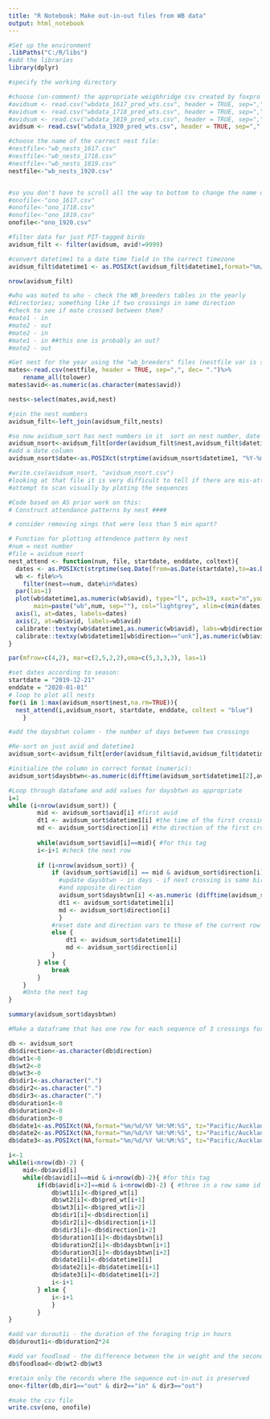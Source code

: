 ---
title: "R Notebook: Make out-in-out files from WB data"
output: html_notebook
---

```{r get organized}
#Set up the environment
.libPaths("C:/R/libs")
#add the libraries
library(dplyr)

#specify the working directory

#choose (un-comment) the appropriate weigbhridge csv created by foxpro
#avidsum <- read.csv("wbdata_1617_pred_wts.csv", header = TRUE, sep=",", dec= ".")
#avidsum <- read.csv("wbdata_1718_pred_wts.csv", header = TRUE, sep=",", dec= ".")
#avidsum <- read.csv("wbdata_1819_pred_wts.csv", header = TRUE, sep=",", dec= ".")
avidsum <- read.csv("wbdata_1920_pred_wts.csv", header = TRUE, sep=",", dec= ".")

#choose the name of the correct nest file:
#nestfile<-"wb_nests_1617.csv"
#nestfile<-"wb_nests_1718.csv"
#nestfile<-"wb_nests_1819.csv"
nestfile<-"wb_nests_1920.csv"


#so you don't have to scroll all the way to bottom to change the name of the final product (but you do need to change it here):
#onofile<-"ono_1617.csv"
#onofile<-"ono_1718.csv"
#onofile<-"ono_1819.csv"
onofile<-"ono_1920.csv"

#filter data for just PIT-tagged birds     
avidsum_filt <- filter(avidsum, avid!=9999)

#convert datetime1 to a date time field in the correct timezone
avidsum_filt$datetime1 <- as.POSIXct(avidsum_filt$datetime1,format="%m/%d/%Y %H:%M:%S", tz="Pacific/Auckland")

nrow(avidsum_filt)

```


```{r add nest numbers and evaluate whether there are mis-labeled directions}
#who was mated to who - check the WB_breeders tables in the yearly 
#directories; something like if two crossings in same direction
#check to see if mate crossed between them?
#mate1 - in
#mate2 - out
#mate2 - in
#mate1 - in ##this one is probably an out?
#mate2 - out

#Get nest for the year using the "wb_breeders" files (nestfile var is set above)
mates<-read.csv(nestfile, header = TRUE, sep=",", dec= ".")%>%
    rename_all(tolower)
mates$avid<-as.numeric(as.character(mates$avid))

nests<-select(mates,avid,nest)

#join the nest numbers
avidsum_filt<-left_join(avidsum_filt,nests)

#so now avidsum_sort has nest numbers in it  sort on nest number, date to see if there are suspiscious directions
avidsum_nsort<-avidsum_filt[order(avidsum_filt$nest,avidsum_filt$datetime1),]
#add a date column
avidsum_nsort$date<-as.POSIXct(strptime(avidsum_nsort$datetime1, "%Y-%m-%d", tz="Pacific/Auckland"))

#write.csv(avidsum_nsort, "avidsum_nsort.csv")
#looking at that file it is very difficult to tell if there are mis-attributed directions
#attempt to scan visually by ploting the sequences

#Code based on AS prior work on this:
# Construct attendance patterns by nest ####

# consider removing xings that were less than 5 min apart?

# Function for plotting attendence pattern by nest
#num = nest number
#file = avidsum_nsort
nest_attend <- function(num, file, startdate, enddate, coltext){
  dates <- as.POSIXct(strptime(seq.Date(from=as.Date(startdate),to=as.Date(enddate), by=1), "%Y-%m-%d", tz="Pacific/Auckland"))
  wb <- file%>%
    filter(nest==num, date%in%dates)
  par(las=1)
  plot(wb$datetime1,as.numeric(wb$avid), type="l", pch=19, xaxt="n",yaxt="n",ylab="", xlab="Date", 
       main=paste("wb",num, sep=""), col="lightgrey", xlim=c(min(dates),(max(dates)+86400)))
  axis(1, at=dates, labels=dates)
  axis(2, at=wb$avid, labels=wb$avid)
  calibrate::textxy(wb$datetime1,as.numeric(wb$avid), labs=wb$direction, cex=0.75, col=coltext,offset=0)
  calibrate::textxy(wb$datetime1[wb$direction=="unk"],as.numeric(wb$avid[wb$direction=="unk"]), labs=wb$direction, cex=0.75, col="red",offset=0)
}

par(mfrow=c(4,2), mar=c(2,5,2,2),oma=c(5,3,3,3), las=1)

#set dates according to season:
startdate = "2019-12-21"
enddate = "2020-01-01"
# loop to plot all nests
for(i in 1:max(avidsum_nsort$nest,na.rm=TRUE)){
  nest_attend(i,avidsum_nsort, startdate, enddate, coltext = "blue")
    }

```


```{r add daysbtwn}
#add the daysbtwn column - the number of days between two crossings

#Re-sort on just avid and datetime1
avidsum_sort<-avidsum_filt[order(avidsum_filt$avid,avidsum_filt$datetime1),]

#initialize the column in correct format (numeric):
avidsum_sort$daysbtwn<-as.numeric(difftime(avidsum_sort$datetime1[2],avidsum_sort$datetime1[2],units="days"))

#Loop through datafame and add values for daysbtwn as appropriate
i=1
while (i<nrow(avidsum_sort)) {
        mid <- avidsum_sort$avid[i] #first avid
        dt1 <- avidsum_sort$datetime1[i] #the time of the first crossing
        md <- avidsum_sort$direction[i] #the direction of the first crossing
    
        while(avidsum_sort$avid[i]==mid){ #for this tag
        i<-i+1 #check the next row
        
        if (i<nrow(avidsum_sort)) {
            if (avidsum_sort$avid[i] == mid & avidsum_sort$direction[i]!=md) {
              #update daysbtwn - in days - if next crossing is same bird
              #and opposite direction
              avidsum_sort$daysbtwn[i] <-as.numeric (difftime(avidsum_sort$datetime1[i],dt1,units="days"))
              dt1 <- avidsum_sort$datetime1[i]
              md <- avidsum_sort$direction[i]
              }
            #reset date and direction vars to those of the current row
            else {
                dt1 <- avidsum_sort$datetime1[i]
                md <- avidsum_sort$direction[i]
            }
        } else {
            break
        }
    } 
    #Onto the next tag
}

summary(avidsum_sort$daysbtwn)


```

```{r create out-in-out format}
#Make a dataframe that has one row for each sequence of 3 crossings for each individual.

db <- avidsum_sort
db$direction<-as.character(db$direction)
db$wt1<-0
db$wt2<-0
db$wt3<-0
db$dir1<-as.character(".")
db$dir2<-as.character(".")
db$dir3<-as.character(".")
db$duration1<-0
db$duration2<-0
db$duration3<-0
db$date1<-as.POSIXct(NA,format="%m/%d/%Y %H:%M:%S", tz="Pacific/Auckland")
db$date2<-as.POSIXct(NA,format="%m/%d/%Y %H:%M:%S", tz="Pacific/Auckland")
db$date3<-as.POSIXct(NA,format="%m/%d/%Y %H:%M:%S", tz="Pacific/Auckland")

i<-1
while(i<nrow(db)-2) {
    mid<-db$avid[i]
    while(db$avid[i]==mid & i<nrow(db)-2){ #for this tag
        if(db$avid[i+2]==mid & i<nrow(db)-2) { #three in a row same id
            db$wt1[i]<-db$pred_wt[i]
            db$wt2[i]<-db$pred_wt[i+1]
            db$wt3[i]<-db$pred_wt[i+2]
            db$dir1[i]<-db$direction[i]
            db$dir2[i]<-db$direction[i+1]
            db$dir3[i]<-db$direction[i+2]
            db$duration1[i]<-db$daysbtwn[i]
            db$duration2[i]<-db$daysbtwn[i+1]
            db$duration3[i]<-db$daysbtwn[i+2]
            db$date1[i]<-db$datetime1[i]
            db$date2[i]<-db$datetime1[i+1]
            db$date3[i]<-db$datetime1[i+2]
            i<-i+1
        } else {
            i<-i+1    
            }
        }
}

#add var durout1i - the duration of the foraging trip in hours
db$durout1i<-db$duration2*24

#add var foodload - the difference between the in weight and the second out weight
db$foodload<-db$wt2-db$wt3

#retain only the records where the sequence out-in-out is preserved
ono<-filter(db,dir1=="out" & dir2=="in" & dir3=="out")

#make the csv file
write.csv(ono, onofile)     

```

